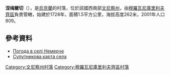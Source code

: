 {{coord|48|40|28|N|27|43|23|E|scale:30000|display=title}}

'''涅梅爾切'''（{{lang-uk|Немерче}}），是[[烏克蘭|烏克蘭]]的村落，位於該國西南部[[文尼察州|文尼察州]]，由[[穆羅瓦尼庫里利夫齊區|穆羅瓦尼庫里利夫齊區]]負責管轄，始建於1728年，面積1.5平方公里，海拔高度262米，2001年人口809。

==參考資料==
* [http://weather.in.ua/ua/vinnickaja/16740 Погода в селі Немерче] {{Wayback|url=http://weather.in.ua/ua/vinnickaja/16740 |date=20160305083440 }}
* [http://uamaps.com/vinnitskaya/murovanokurilovetskiy/nemerche/ Супутникова карта села] {{Wayback|url=http://uamaps.com/vinnitskaya/murovanokurilovetskiy/nemerche/ |date=20121022133435 }}

[[Category:文尼察州村落|Category:文尼察州村落]]
[[Category:穆羅瓦尼庫里利夫齊區村落|Category:穆羅瓦尼庫里利夫齊區村落]]


{{Vinnytsia-geo-stub}}